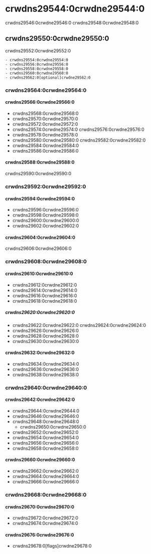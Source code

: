 # crwdns29544:0crwdne29544:0

crwdns29546:0crwdne29546:0 crwdns29548:0crwdne29548:0

## crwdns29550:0crwdne29550:0

crwdns29552:0crwdne29552:0

    - crwdns29554:0crwdne29554:0
    - crwdns29556:0crwdne29556:0
    - crwdns29558:0crwdne29558:0
    - crwdns29560:0crwdne29560:0
    - crwdns29562:0[optional]crwdne29562:0

### crwdns29564:0crwdne29564:0

#### crwdns29566:0crwdne29566:0

- crwdns29568:0crwdne29568:0
- crwdns29570:0crwdne29570:0
- crwdns29572:0crwdne29572:0
- crwdns29574:0crwdne29574:0 crwdns29576:0crwdne29576:0
- crwdns29578:0crwdne29578:0
- crwdns29580:0crwdne29580:0 crwdns29582:0crwdne29582:0
- crwdns29584:0crwdne29584:0
- crwdns29586:0crwdne29586:0

#### crwdns29588:0crwdne29588:0

crwdns29590:0crwdne29590:0

### crwdns29592:0crwdne29592:0

#### crwdns29594:0crwdne29594:0

- crwdns29596:0crwdne29596:0
- crwdns29598:0crwdne29598:0
- crwdns29600:0crwdne29600:0
- crwdns29602:0crwdne29602:0

#### crwdns29604:0crwdne29604:0

crwdns29606:0crwdne29606:0

### crwdns29608:0crwdne29608:0

#### crwdns29610:0crwdne29610:0

- crwdns29612:0crwdne29612:0
- crwdns29614:0crwdne29614:0
- crwdns29616:0crwdne29616:0
- crwdns29618:0crwdne29618:0

##### crwdns29620:0crwdne29620:0

- crwdns29622:0crwdne29622:0 crwdns29624:0crwdne29624:0
- crwdns29626:0crwdne29626:0
- crwdns29628:0crwdne29628:0
- crwdns29630:0crwdne29630:0

#### crwdns29632:0crwdne29632:0

- crwdns29634:0crwdne29634:0
- crwdns29636:0crwdne29636:0
- crwdns29638:0crwdne29638:0

### crwdns29640:0crwdne29640:0

#### crwdns29642:0crwdne29642:0

- crwdns29644:0crwdne29644:0
- crwdns29646:0crwdne29646:0
- crwdns29648:0crwdne29648:0
  - crwdns29650:0crwdne29650:0
- crwdns29652:0crwdne29652:0
- crwdns29654:0crwdne29654:0
- crwdns29656:0crwdne29656:0
- crwdns29658:0crwdne29658:0

#### crwdns29660:0crwdne29660:0

- crwdns29662:0crwdne29662:0
- crwdns29664:0crwdne29664:0
- crwdns29666:0crwdne29666:0

### crwdns29668:0crwdne29668:0

#### crwdns29670:0crwdne29670:0

- crwdns29672:0crwdne29672:0
- crwdns29674:0crwdne29674:0

#### crwdns29676:0crwdne29676:0

- crwdns29678:0[flags]crwdne29678:0
